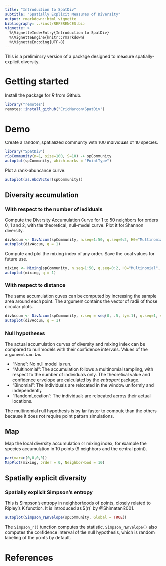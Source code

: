 ```yaml
---
title: "Introduction to SpatDiv"
subtitle: "Spatially Explicit Measures of Diversity"
output: rmarkdown::html_vignette
bibliography: ../inst/REFERENCES.bib
vignette: >
  %\VignetteIndexEntry{Introduction to SpatDiv}
  %\VignetteEngine{knitr::rmarkdown}
  %\VignetteEncoding{UTF-8}
---
```


This is a preliminary version of a package designed to measure spatially-explicit diversity.

# Getting started

Install the package for _R_ from Github.

```r
library("remotes")
remotes::install_github("EricMarcon/SpatDiv")
```


# Demo

Create a random, spatialized community with 100 individuals of 10 species.

```r
library("SpatDiv")
rSpCommunity(n=1, size=100, S=10) -> spCommunity
autoplot(spCommunity, which.marks = "PointType")
```

Plot a rank-abundance curve.

```r
autoplot(as.AbdVector(spCommunity))
```

## Diversity accumulation

### With respect to the number of indiduals

Compute the Diversity Accumulation Curve for 1 to 50 neighbors for orders 0, 1 and 2, with the theoretical, null-model curve.
Plot it for Shannon diversity.

```r
divAccum <- DivAccum(spCommunity, n.seq=1:50, q.seq=0:2, H0="Multinomial", NumberOfSimulations=1000)
autoplot(divAccum, q = 1)
```

Compute and plot the mixing index of any order.
Save the local values for future use.

```r
mixing <- Mixing(spCommunity, n.seq=1:50, q.seq=0:2, H0="Multinomial", NumberOfSimulations=1000, Individual=TRUE)
autoplot(mixing, q = 1)
```

### With respect to distance

The same accumulation cuves can be computed by increasing the sample area around each point.
The argument \code{r.seq} contains the vector of radii of those circular plots.

```r
divAccum <- DivAccum(spCommunity, r.seq = seq(0, .5, by=.1), q.seq=1, spCorrection = "Extrapolation", H0="Binomial")
autoplot(divAccum, q = 1)
```


### Null hypotheses

The actual accumulation curves of diversity and mixing index can be compared to null models with their confidence intervals.
Values of the argument \code{H0} can be:

- "None": No null model is run.
- "Multinomial": The accumulation follows a multinomial sampling, with respect to the number of individuals only. The theoretical value and confidence envelope are calculated by the _entropart_ package.
- "Binomial": The individuals are relocated in the window uniformly and independently.
- "RandomLocation": The individuals are relocated across their actual locations.

The multinomial null hypothesis is by far faster to compute than the others because it does not require point pattern simulations.


## Map

Map the local diversity accumulation or mixing index, for example the species accumulation in 10 points (9 neighbors and the central point).

```r
par(mar=c(0,0,0,0))
MapPlot(mixing, Order = 0, NeighborHood = 10)
```


## Spatially explicit diversity

### Spatially explicit Simpson's entropy

This is Simpson's entropy in neighborhoods of points, closely related to Ripley's K function.
It is introduced as $\alpha(r)` by @Shimatani2001.

```r
autoplot(Simpson_rEnvelope(spCommunity, Global = TRUE))
```

The `Simpson_r()` function computes the statistic.
`Simpson_rEnvelope()` also computes the confidence interval of the null hypothesis, which is random labeling of the points by default.

# References
